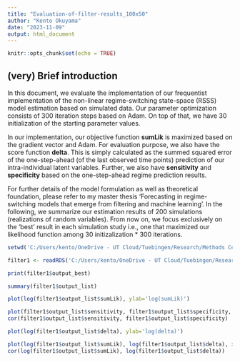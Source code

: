 ```yaml
---
title: "Evaluation-of-filter-results_100x50"
author: "Kento Okuyama"
date: "2023-11-09"
output: html_document
---
```


```r
knitr::opts_chunk$set(echo = TRUE)
```

## (very) Brief introduction

In this document, we evaluate the implementation of our frequentist implementation of the non-linear regime-switching state-space (RSSS) model estimation based on simulated data. Our parameter optimization consists of 300 iteration steps based on Adam. On top of that, we have 30 initialization of the starting parameter values.

In our implementation, our objective function **sumLik** is maximized based on the gradient vector and Adam. For evaluation purpose, we also have the score function **delta**. This is simply calculated as the summed squared error of the one-step-ahead (of the last observed time points) prediction of our intra-individual latent variables. Further, we also have **sensitivity** and **specificity** based on the one-step-ahead regime prediction results. 

For further details of the model formulation as well as theoretical foundation, please refer to my master thesis 'Forecasting in regime-switching models that emerge from filtering and machine learning'. In the following, we summarize our estimation results of 200 simulations (realizations of random variables). From now on, we focus exclusively on the 'best' result in each simulation study i.e., one that maximized our likelihood function among 30 initizalization * 300 iterations. 

```r
setwd('C:/Users/kento/OneDrive - UT Cloud/Tuebingen/Research/Methods Center/Regime_Switching/Simulation/202309241300')
```

```r
filter1 <- readRDS('C:/Users/kento/OneDrive - UT Cloud/Tuebingen/Research/Methods Center/Regime_Switching/Simulation/202309241300/output/filter__sim_3_N_100_T_50_O1_6_O2_3_L1_2.RDS')
```

```r
print(filter1$output_best)
```

```r
summary(filter1$output_list)
```

```r
plot(log(filter1$output_list$sumLik), ylab='log(sumLik)')
```

```r
plot(filter1$output_list$sensitivity, filter1$output_list$specificity, xlab='sensitivity', ylab='specificity')
cor(filter1$output_list$sensitivity, filter1$output_list$specificity)
```

```r
plot(log(filter1$output_list$delta), ylab='log(delta)')
```

```r
plot(log(filter1$output_list$sumLik), log(filter1$output_list$delta), xlab='log(sumLik)', ylab='log(delta)')
cor(log(filter1$output_list$sumLik), log(filter1$output_list$delta))
```

